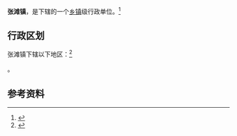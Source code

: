 {{中国乡级行政区|61/09/02/101/000}}

'''张滩镇'''，是{{PRC admin/fullname|61/09/02/101/000|3}}下辖的一个[[乡镇|乡镇]]级行政单位。<ref>{{PRC admin/ref sgc|{{PRC admin/parent|61/09/02/101/000}}}}</ref>

== 行政区划 ==

张滩镇下辖以下地区：<ref>{{PRC admin/ref sgc|61/09/02/101/000}}</ref>

{{PRC admin/children|61/09/02/101/000}}。

== 参考资料 ==

{{reflist}}

{{行政区划小作品}}
{{PRC admin/navcat|61/09/02/101/000}}